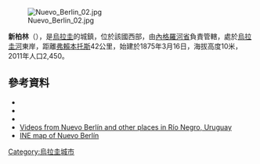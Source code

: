 [[Image:Nuevo_Berlin_02.jpg|right]]

{{Coord|32|58|45|S|58|3|10|W|display=title}}

'''新柏林'''（{{lang-es|Nuevo Berlín}}），是[[烏拉圭|烏拉圭]]的城鎮，位於該國西部，由[[內格羅河省_(烏拉圭)|內格羅河省]]負責管轄，處於[[烏拉圭河|烏拉圭河]]東岸，距離[[弗賴本托斯|弗賴本托斯]]42公里，始建於1875年3月16日，海拔高度10米，2011年人口2,450。

==參考資料==
*{{cite web |url=http://www0.parlamento.gub.uy/leyes/AccesoTextoLey.asp?Ley=14326 |title=Ley Nº 14.326 |publisher=República Oriental del Uruguay, Poder Legislativo |year=1974 |accessdate=5 September 2012 |deadurl=yes |archiveurl=https://web.archive.org/web/20160306023406/http://www0.parlamento.gub.uy/leyes/AccesoTextoLey.asp?Ley=14326 |archivedate=2016年3月6日 }}
*{{cite web |url=http://www.ine.gub.uy/censos2011/resultadosfinales/cuadros/NIVEL%20DEPARTAMENTAL/R%C3%ADo%20Negro/P_3_RNE.xls |title=Censos 2011 Cuadros Río Negro |year=2012 |publisher=INE |accessdate=25 August 2012 |archive-date=2013-03-09 |archive-url=https://web.archive.org/web/20130309094428/http://www.ine.gub.uy/censos2011/resultadosfinales/cuadros/NIVEL%20DEPARTAMENTAL/R%C3%ADo%20Negro/P_3_RNE.xls |dead-url=no }}
*{{cite web |url=http://www.ine.gub.uy/biblioteca/toponimico/Categorizaci%F3n%20localidades%20urbanas%20orden%20alfab%E9tico.pdf |title=Statistics of urban localities (1908–2004) |publisher=INE |year=2012 |format=PDF |accessdate=5 September 2012 |archive-date=2012-11-05 |archive-url=https://www.webcitation.org/6BwcL0IuY?url=http://www.ine.gub.uy/biblioteca/toponimico/Categorizaci%F3n%20localidades%20urbanas%20orden%20alfab%E9tico.pdf |dead-url=no }}
* [https://web.archive.org/web/20071025045553/http://www.rionegro.gub.uy/videos.html#5 Videos from Nuevo Berlín and other places in Río Negro, Uruguay]
*[https://web.archive.org/web/20130309075105/http://www.ine.gub.uy/mapas/censos2011/para%20colgar%20en%20web/pdf/12_UYRN/Localidades/A2H_12621%20Nuevo%20Berl%C3%ADn.pdf INE map of Nuevo Berlín]

{{Uruguay-geo-stub}}
[[Category:烏拉圭城市|Category:烏拉圭城市]]